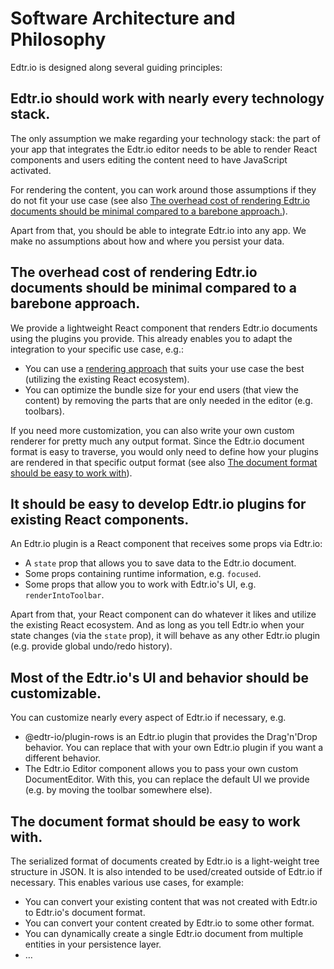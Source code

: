# Software Architecture and Philosophy

Edtr.io is designed along several guiding principles:

## <a name="principle1" /> Edtr.io should work with nearly every technology stack.

The only assumption we make regarding your technology stack: the part of your app that integrates
the Edtr.io editor needs to be able to render React components and users editing the content need to
have JavaScript activated.

For rendering the content, you can work around those assumptions if they do not fit your use case (see also [The overhead cost of rendering Edtr.io documents should be minimal compared to a barebone approach.](#principle2)).

Apart from that, you should be able to integrate Edtr.io into any app. We make no assumptions about
how and where you persist your data.

## <a name="principle2" /> The overhead cost of rendering Edtr.io documents should be minimal compared to a barebone approach.

We provide a lightweight React component that renders Edtr.io documents using the plugins you provide.
This already enables you to adapt the integration to your specific use case, e.g.:

- You can use a [rendering approach](https://developers.google.com/web/updates/2019/02/rendering-on-the-web) that suits your use case the best (utilizing the existing React ecosystem).
- You can optimize the bundle size for your end users (that view the content) by removing the parts that are only needed in the editor (e.g. toolbars).

If you need more customization, you can also write your own custom renderer for pretty much any output format. Since the Edtr.io document format is easy to traverse, you would only need to
define how your plugins are rendered in that specific output format (see also [The document format should be easy to work with](#principle5)).

## <a name="principle3" /> It should be easy to develop Edtr.io plugins for existing React components.

An Edtr.io plugin is a React component that receives some props via Edtr.io:

- A `state` prop that allows you to save data to the Edtr.io document.
- Some props containing runtime information, e.g. `focused`.
- Some props that allow you to work with Edtr.io's UI, e.g. `renderIntoToolbar`.

Apart from that, your React component can do whatever it likes and utilize the existing React ecosystem.
And as long as you tell Edtr.io when your state changes (via the `state` prop), it will behave as any
other Edtr.io plugin (e.g. provide global undo/redo history).

## <a name="principle4" /> Most of the Edtr.io's UI and behavior should be customizable.

You can customize nearly every aspect of Edtr.io if necessary, e.g.

- @edtr-io/plugin-rows is an Edtr.io plugin that provides the Drag'n'Drop behavior. You can replace that with your own Edtr.io plugin if you want a different behavior.
- The Edtr.io Editor component allows you to pass your own custom DocumentEditor. With this, you can replace
  the default UI we provide (e.g. by moving the toolbar somewhere else).

## <a name="principle5" /> The document format should be easy to work with.

The serialized format of documents created by Edtr.io is a light-weight tree structure in JSON. It is also
intended to be used/created outside of Edtr.io if necessary. This enables various use cases, for example:

- You can convert your existing content that was not created with Edtr.io to Edtr.io's document format.
- You can convert your content created by Edtr.io to some other format.
- You can dynamically create a single Edtr.io document from multiple entities in your persistence layer.
- …
